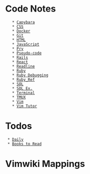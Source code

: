 = Code Notes =
    * [[Capybara]]
    * [[CSS]]
    * [[Docker]]
    * [[Git]]
    * [[HTML]]
    * [[JavaScript]]
    * [[Pry]]
    * [[Pseudo-code]]
    * [[Rails]]
    * [[React]]
    * [[Readline]]
    * [[Ruby]]
    * [[Ruby Debugging]]
    * [[Ruby_Ref]]
    * [[SQL]]
    * [[SQL Ex.]]
    * [[Terminal]]
    * [[TMUX]]
    * [[Vim]]
    * [[Vim Tutor]]

= Todos =
  * [[Daily]]
  * [[Books to Read]]

= Vimwiki Mappings =
{{{viml
<Leader>ww -- Open default wiki index file.
<Leader>wt -- Open default wiki index file in a new tab.
<Leader>ws -- Select and open wiki index file.
<Leader>wd -- Delete wiki file you are in.
<Leader>wr -- Rename wiki file you are in.
<Enter> -- Follow/Create wiki link
<Shift-Enter> -- Split and follow/create wiki link
<Ctrl-Enter> -- Vertical split and follow/create wiki link
<Backspace> -- Go back to parent(previous) wiki link
<Tab> -- Find next wiki link
<Shift-Tab> -- Find previous wiki link

:Vimwiki2HTML -- Convert current wiki link to HTML
:VimwikiAll2HTML -- Convert all your wiki links to HTML
:help vimwiki-commands -- list all commands
}}}
